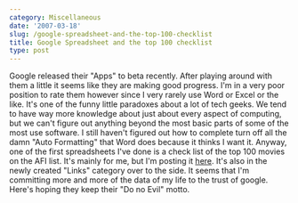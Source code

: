 ```yaml
---
category: Miscellaneous
date: '2007-03-18'
slug: /google-spreadsheet-and-the-top-100-checklist
title: Google Spreadsheet and the top 100 checklist
type: post
---
```



Google released their "Apps" to beta recently. After playing around
with them a little it seems like they are making good progress. I'm
in a very poor position to rate them however since I very rarely
use Word or Excel or the like. It's one of the funny little
paradoxes about a lot of tech geeks. We tend to have way more
knowledge about just about every aspect of computing, but we can't
figure out anything beyond the most basic parts of some of the most
use software. I still haven't figured out how to complete turn off
all the damn "Auto Formatting" that Word does because it thinks I
want it. Anyway, one of the first spreadsheets I've done is a check
list of the top 100 movies on the AFI list. It's mainly for me, but
I'm posting it
[here](http://spreadsheets.google.com/pub?key=pUE6lsTlsri8jy6AiOCTFMQ).
It's also in the newly created "Links" category over to the side.
It seems that I'm committing more and more of the data of my life
to the trust of google. Here's hoping they keep their "Do no Evil"
motto.